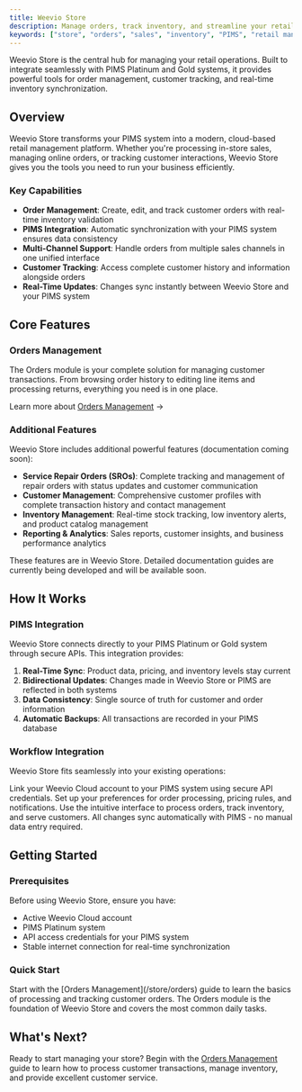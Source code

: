 ```yaml
---
title: Weevio Store
description: Manage orders, track inventory, and streamline your retail operations with Weevio Cloud Store Management.
keywords: ["store", "orders", "sales", "inventory", "PIMS", "retail management"]
---
```


Weevio Store is the central hub for managing your retail operations. Built to integrate seamlessly with PIMS Platinum and Gold systems, it provides powerful tools for order management, customer tracking, and real-time inventory synchronization.

## Overview

Weevio Store transforms your PIMS system into a modern, cloud-based retail management platform. Whether you're processing in-store sales, managing online orders, or tracking customer interactions, Weevio Store gives you the tools you need to run your business efficiently.

### Key Capabilities

- **Order Management**: Create, edit, and track customer orders with real-time inventory validation
- **PIMS Integration**: Automatic synchronization with your PIMS system ensures data consistency
- **Multi-Channel Support**: Handle orders from multiple sales channels in one unified interface
- **Customer Tracking**: Access complete customer history and information alongside orders
- **Real-Time Updates**: Changes sync instantly between Weevio Store and your PIMS system

## Core Features

### Orders Management

The Orders module is your complete solution for managing customer transactions. From browsing order history to editing line items and processing returns, everything you need is in one place.

<CardGrid>
  <Card
    title="Order Table"
    description="Browse, search, and filter orders with powerful sorting and filtering tools."
    href="/store/orders/order-table"
  />
  <Card
    title="Order View"
    description="View comprehensive order details including items, pricing, and customer information."
    href="/store/orders/order-view-overview"
  />
  <Card
    title="Line Items"
    description="Add, edit, and remove products from orders with real-time inventory validation."
    href="/store/orders/line-items"
  />
  <Card
    title="Customer Management"
    description="Manage customer information, addresses, and order history in context."
    href="/store/orders/customer-management"
  />
</CardGrid>

Learn more about [Orders Management](/store/orders) →

### Additional Features

Weevio Store includes additional powerful features (documentation coming soon):

- **Service Repair Orders (SROs)**: Complete tracking and management of repair orders with status updates and customer communication
- **Customer Management**: Comprehensive customer profiles with complete transaction history and contact management
- **Inventory Management**: Real-time stock tracking, low inventory alerts, and product catalog management
- **Reporting & Analytics**: Sales reports, customer insights, and business performance analytics

<Note type="info" title="Documentation in Progress">
These features are in Weevio Store. Detailed documentation guides are currently being developed and will be available soon.
</Note>

## How It Works

### PIMS Integration

Weevio Store connects directly to your PIMS Platinum or Gold system through secure APIs. This integration provides:

1. **Real-Time Sync**: Product data, pricing, and inventory levels stay current
2. **Bidirectional Updates**: Changes made in Weevio Store or PIMS are reflected in both systems
3. **Data Consistency**: Single source of truth for customer and order information
4. **Automatic Backups**: All transactions are recorded in your PIMS database

### Workflow Integration

Weevio Store fits seamlessly into your existing operations:

<Step>
  <StepItem title="Connect to PIMS">
    Link your Weevio Cloud account to your PIMS system using secure API credentials.
  </StepItem>
  <StepItem title="Configure Settings">
    Set up your preferences for order processing, pricing rules, and notifications.
  </StepItem>
  <StepItem title="Start Managing Orders">
    Use the intuitive interface to process orders, track inventory, and serve customers.
  </StepItem>
  <StepItem title="Automatic Sync">
    All changes sync automatically with PIMS - no manual data entry required.
  </StepItem>
</Step>

## Getting Started

### Prerequisites

Before using Weevio Store, ensure you have:

- Active Weevio Cloud account
- PIMS Platinum system
- API access credentials for your PIMS system
- Stable internet connection for real-time synchronization

### Quick Start

<Note type="info" title="New to Weevio Store?">
Start with the [Orders Management](/store/orders) guide to learn the basics of processing and tracking customer orders. The Orders module is the foundation of Weevio Store and covers the most common daily tasks.
</Note>

## What's Next?

Ready to start managing your store? Begin with the [Orders Management](/store/orders) guide to learn how to process customer transactions, manage inventory, and provide excellent customer service.
